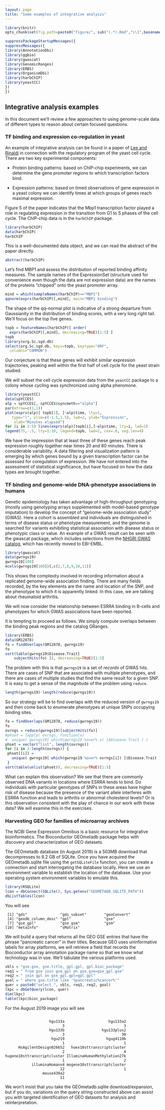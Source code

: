 ```yaml
---
layout: page
title: "Some examples of integrative analysis"
---
```


```r
library(knitr)
opts_chunk$set(fig.path=paste0("figure/", sub("(.*).Rmd","\\1",basename(knitr:::knit_concord$get('infile'))), "-"))
```
```r
suppressPackageStartupMessages({
suppressMessages({
library(AnnotationDbi)
library(ggbio)
library(gwascat)
library(GenomicRanges)
library(ERBS)
library(OrganismDbi)
library(harbChIP)
library(yeastCC)
})
})
```

## Integrative analysis examples

In this document we'll review a few approaches to using genome-scale data of different
types to reason about certain focused questions.
 
<a name="yeasttfs"></a>

### TF binding and expression co-regulation in yeast

An example of integrative analysis can be found in a paper
of [Lee and Rinaldi](http://www.ncbi.nlm.nih.gov/pubmed/12399584)
in connection with the regulatory program of the yeast 
cell cycle.  There are two key experimental components:

- Protein binding patterns: based on ChIP-chip experiments, we can determine
the gene promoter regions to which transcription factors bind.

- Expression patterns: based on timed observations of gene expression in a yeast colony
we can identify times at which groups of genes reach maximal expression.


Figure 5 of the paper indicates that the Mbp1 transcription
factor played a role in regulating expression in the transition
from G1 to S phases of the cell cycle.  The ChIP-chip data is
in the `harbChIP` package.

```r
library(harbChIP)
data(harbChIP)
harbChIP
```
This is a well-documented data object, and we can read the abstract
of the paper directly.

```r
abstract(harbChIP)
```

Let's find MBP1 and assess the distribution of reported binding affinity
measures.  The sample names of the ExpressionSet (structure
used for convenience
even though the data are not expression data)
are the names of the proteins "chipped" onto the yeast
promoter array.

```r
mind = which(sampleNames(harbChIP)=="MBP1")
qqnorm(exprs(harbChIP)[,mind], main="MBP1 binding")
```

The shape of the qq-normal plot is indicative of
a strong
departure from Gaussianity in the distribution
of binding scores, with a very long right tail.
We'll focus on the top five genes.

```r
topb = featureNames(harbChIP)[ order(
  exprs(harbChIP)[,mind], decreasing=TRUE)[1:5] ]
topb
library(org.Sc.sgd.db)
select(org.Sc.sgd.db, keys=topb, keytype="ORF",
  columns="COMMON")
```

Our conjecture is that these genes will exhibit
similar expression trajectories, peaking well
within the first half of cell cycle
for the yeast strain studied.

We will subset the cell cycle expression data from
the `yeastCC` package to a colony whose cycling was
synchronized using alpha pheromone.

```r
library(yeastCC)
data(spYCCES)
alp = spYCCES[, spYCCES$syncmeth=="alpha"]
par(mfrow=c(1,1))
plot(exprs(alp)[ topb[1], ]~alp$time, lty=1,
   type="l", ylim=c(-1.5,1.5), lwd=2, ylab="Expression",
    xlab="Minutes elapsed")
for (i in 2:5) lines(exprs(alp)[topb[i],]~alp$time, lty=i, lwd=2)
legend(75,-.5, lty=1:10, legend=topb, lwd=2, cex=.6, seg.len=4)
```

We have the impression that at least three of these
genes reach peak expression roughly together near times
20 and 80 minutes.  There is considerable variability.
A data filtering and visualization pattern is emerging
by which genes bound by a given transcription factor
can be assessed for coregulation of expression.  We
have not entered into the assessment of statistical
significance, but have focused on how the data
types are brought together.

<a name="gwastf"></a>

### TF binding and genome-wide DNA-phenotype associations in humans

Genetic epidemiology has taken advantage of high-throughput
genotyping (mostly using genotyping arrays supplemented with
model-based genotype imputation) to develop the concept of
"genome-wide association study" (GWAS).  Here a cohort is assembled
and individuals are distinguished in terms of disease status or
phenotype measurement, and the genome is searched for variants
exhibiting statistical association with disease status or phenotypic
class or value.  An example of a GWAS result can be
seen with the gwascat package, which includes selections from the [NHGRI
GWAS catalog](https://www.genome.gov/26525384), which has recently
moved to EBI-EMBL.

```r
library(gwascat)
data(gwrngs19)
gwrngs19[100]
mcols(gwrngs19[100])[,c(2,7,8,9,10,11)]
```

This shows the complexity involved in recording information about
a replicated genome-wide association finding.  There are many
fields recorded, by the key elements are the name and location of
the SNP, and the phenotype to which it is apparently linked.
In this case, we are talking about rheumatoid arthritis.

We will now consider the relationship between ESRRA binding
in B-cells and phenotypes for which GWAS associations
have been reported.  

It is tempting to proceed as follows.  We simply
compute overlaps between the binding peak regions
and the catalog GRanges.
```r
library(ERBS)
data(GM12878)
fo = findOverlaps(GM12878, gwrngs19)
fo
sort(table(gwrngs19$Disease.Trait[ 
    subjectHits(fo) ]), decreasing=TRUE)[1:5]
```
The problem with this is that `gwrngs19` is a set of *records* of
GWAS hits.  There are cases of SNP that are associated
with multiple phenotypes, and there are cases of multiple studies that find
the same result for a given SNP.  It is easy to get 
a sense of the magnitude of the problem using `reduce`.

```r
length(gwrngs19)-length(reduce(gwrngs19))
```
So our strategy will be to find overlaps with the
reduced version of `gwrngs19` and then come back
to enumerate phenotypes at unique SNPs occupying binding sites.
```r
fo = findOverlaps(GM12878, reduce(gwrngs19))
fo
ovrngs = reduce(gwrngs19)[subjectHits(fo)]
#phset = lapply( ovrngs, function(x)
#  unique( gwrngs19[ which(gwrngs19 %over% x) ]$Disease.Trait ) )
phset = vector("list", length(ovrngs))
for (i in 1:length(ovrngs)) {
 phset[[i]] = 
   unique( gwrngs19[ which(gwrngs19 %over% ovrngs[i]) ]$Disease.Trait ) 
 }
sort(table(unlist(phset)), decreasing=TRUE)[1:5]
```

What can explain this observation?  We see that there
are commonly observed DNA variants in locations where ESRRA tends
to bind.  Do individuals with particular genotypes
of SNPs in these areas have higher risk of disease
because the presence of the variant allele 
interferes with ESRRA function and leads to
arthritis or abnormal cholesterol levels?   Or is this
observation consistent with the play of chance in our
work with these data?  We will examine this in the exercises.

<a name="geo"></a>

### Harvesting GEO for families of microarray archives

The NCBI Gene Expression Omnibus is a basic resource for
integrative bioinformatics.  The Bioconductor GEOmetadb
package helps with discovery and characterization of
GEO datasets.

The GEOmetadb database (in August 2019) 
is a 503MB download that decompresses to 8.2 GB
of SQLite.  Once you have acquired the GEOmetadb.sqlite file using
the `getSQLiteFile` function, you can create a connection
and start interrogating the database locally.  Here we
use an environment variable to establish the location of the database.
Use your operating system environment variables to emulate this.

```r
library(RSQLite)
lcon = dbConnect(SQLite(), Sys.getenv("GEOMETADB_SQLITE_PATH"))
dbListTables(lcon)
```
You will see
```
 [1] "gds"               "gds_subset"        "geoConvert"       
 [4] "geodb_column_desc" "gpl"               "gse"              
 [7] "gse_gpl"           "gse_gsm"           "gsm"              
[10] "metaInfo"          "sMatrix"          
```

We will build a query that returns all the GEO GSE entries
that have the phrase "pancreatic cancer" in their titles.
Because GEO uses uninformative labels for array platforms,
we will retrieve a field that records the Bioconductor array
annotation package name so that we know what technology was
in use.  We'll tabulate the various platforms used.

```r
vbls = "gse.gse, gse.title, gpl.gpl, gpl.bioc_package"
req1 = " from gse join gse_gpl on gse.gse=gse_gpl.gse"
req2 = " join gpl on gse_gpl.gpl=gpl.gpl"
goal = " where gse.title like '%pancreatic%cancer%'"
quer = paste0("select ", vbls, req1, req2, goal)
lkpc = dbGetQuery(lcon, quer)
dim(lkpc)
table(lkpc$bioc_package)
```
For the August 2019 image you will see
```

                    hgu133a                    hgu133a2 
                          3                           3 
                    hgu133b                 hgu133plus2 
                          3                          30 
                     hgu219                   hgug4110b 
                          1                           1 
      HsAgilentDesign026652   huex10sttranscriptcluster 
                          2                           4 
hugene10sttranscriptcluster IlluminaHumanMethylation27k 
                          1                           2 
            illuminaHumanv4 mogene10sttranscriptcluster 
                         12                           1 
                 mouse430a2 
                         11 
```

We won't insist that you take the GEOmetadb.sqlite download/expansion,
but if you do, variations on the query string constructed above
can assist you with targeted identification of GEO datasets 
for analysis and reinterpretation.
